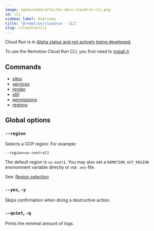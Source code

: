 ```yaml
---
image: /generated/articles-docs-cloudrun-cli.png
id: cli
sidebar_label: Overview
title: '@remotion/cloudrun - CLI'
slug: /cloudrun/cli
---
```


<ExperimentalBadge>
  <p>
    Cloud Run is in <a href="/docs/cloudrun/status">Alpha status and not actively being developed.</a>
  </p>
</ExperimentalBadge>

To use the Remotion Cloud Run CLI, you first need to [install it](/docs/cloudrun/setup).

## Commands

- [sites](/docs/cloudrun/cli/sites)
- [services](/docs/cloudrun/cli/services)
- [render](/docs/cloudrun/cli/render)
- [still](/docs/cloudrun/cli/still)
- [permissions](/docs/cloudrun/cli/permissions)
- [regions](/docs/cloudrun/cli/regions)

## Global options

### `--region`

Selects a GCP region: For example:

```
--region=us-central1
```

The default region is `us-east1`. You may also set a `REMOTION_GCP_REGION` environment variable directly or via `.env` file.

See: [Region selection](/docs/cloudrun/region-selection)

### `--yes`, `-y`

Skips confirmation when doing a destructive action.

### `--quiet`, `-q`

Prints the minimal amount of logs.

